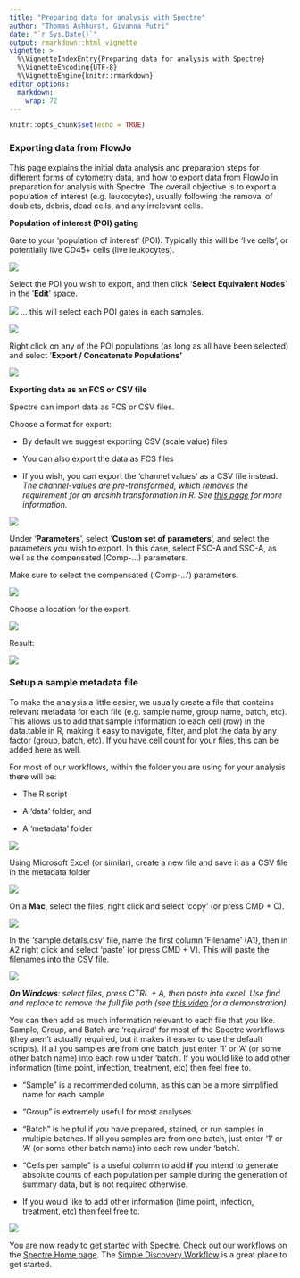 ```yaml
---
title: "Preparing data for analysis with Spectre"
author: "Thomas Ashhurst, Givanna Putri"
date: "`r Sys.Date()`"
output: rmarkdown::html_vignette
vignette: >
  %\VignetteIndexEntry{Preparing data for analysis with Spectre}
  %\VignetteEncoding{UTF-8}
  %\VignetteEngine{knitr::rmarkdown}
editor_options: 
  markdown: 
    wrap: 72
---
```


```r
knitr::opts_chunk$set(echo = TRUE)
```

### Exporting data from FlowJo

This page explains the initial data analysis and preparation steps for
different forms of cytometry data, and how to export data from FlowJo in
preparation for analysis with Spectre. The overall objective is to
export a population of interest (e.g. leukocytes), usually following the
removal of doublets, debris, dead cells, and any irrelevant cells. 

**Population of interest (POI) gating**

Gate to your 'population of interest' (POI). Typically this will be
'live cells', or potentially live CD45+ cells (live leukocytes).

![](images/clipboard-582034683.png)

Select the POI you wish to export, and then click '**Select Equivalent
Nodes**' in the '**Edit**' space.

![](images/clipboard-3423209639.png) ... this will select each POI gates
in each samples.

![](images/clipboard-1845509509.png)

Right click on any of the POI populations (as long as all have been
selected) and select '**Export / Concatenate Populations'**

![](images/clipboard-1778792973.png)

**Exporting data as an FCS or CSV file**

Spectre can import data as FCS or CSV files.

Choose a format for export:

-   By default we suggest exporting CSV (scale value) files

-   You can also export the data as FCS files

-   If you wish, you can export the 'channel values' as a CSV file
    instead. *The channel-values are pre-transformed, which removes the
    requirement for an arcsinh transformation in R. See [this
    page](https://immunedynamics.io/spectre/tutorials/data_transformation/data_transformation.html)
    for more information.*

![](images/clipboard-1354783275.png)

Under '**Parameters**', select '**Custom set of parameters**', and
select the parameters you wish to export. In this case, select FSC-A and
SSC-A, as well as the compensated (Comp-...) parameters.

Make sure to select the compensated ('Comp-...') parameters.

![](images/clipboard-2991153619.png)

Choose a location for the export.

![](images/clipboard-1619573742.png)

Result:

![](images/clipboard-3488255565.png)

### Setup a sample metadata file

To make the analysis a little easier, we usually create a file that
contains relevant metadata for each file (e.g. sample name, group name,
batch, etc). This allows us to add that sample information to each cell
(row) in the data.table in R, making it easy to navigate, filter, and
plot the data by any factor (group, batch, etc). If you have cell count
for your files, this can be added here as well.

For most of our workflows, within the folder you are using for your
analysis there will be:

-   The R script

-   A 'data' folder, and

-   A 'metadata' folder

![](images/clipboard-3923624177.png)

Using Microsoft Excel (or similar), create a new file and save it as a
CSV file in the metadata folder

![](images/clipboard-1336915300.png)

On a **Mac**, select the files, right click and select 'copy' (or press
CMD + C).

![](images/clipboard-2647124696.png)

In the 'sample.details.csv' file, name the first column 'Filename' (A1),
then in A2 right click and select 'paste' (or press CMD + V). This will
paste the filenames into the CSV file.

![](images/clipboard-800630277.png)

***On Windows**: select files, press CTRL + A, then paste into excel.
Use find and replace to remove the full file path (see [this
video](https://www.youtube.com/watch?v=F7SE5h7AUBg) for a
demonstration).*

You can then add as much information relevant to each file that you
like. Sample, Group, and Batch are 'required' for most of the Spectre
workflows (they aren't actually required, but it makes it easier to use
the default scripts). If all you samples are from one batch, just enter
'1' or 'A' (or some other batch name) into each row under 'batch'. If
you would like to add other information (time point, infection,
treatment, etc) then feel free to.

-   "Sample" is a recommended column, as this can be a more simplified
    name for each sample

-   "Group" is extremely useful for most analyses

-   "Batch" is helpful if you have prepared, stained, or run samples in
    multiple batches. If all you samples are from one batch, just enter
    '1' or 'A' (or some other batch name) into each row under 'batch'. 

-   "Cells per sample" is a useful column to add **if** you intend to
    generate absolute counts of each population per sample during the
    generation of summary data, but is not required otherwise.

-   If you would like to add other information (time point, infection,
    treatment, etc) then feel free to.

![](images/clipboard-2442827709.png)

You are now ready to get started with Spectre. Check out our workflows
on the [Spectre Home page](https://immunedynamics.github.io/spectre).
The [Simple Discovery
Workflow](https://immunedynamics.io/spectre/simple-discovery/) is a
great place to get started.

<br /> <br />
